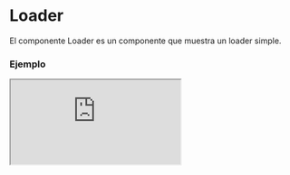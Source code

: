 
# Loader

El componente Loader es un componente que muestra un loader simple.

### Ejemplo

<Iframe src="https://fenextjs-component-storybook.vercel.app/iframe.html?args=&id=loader-loader--index&viewMode=story" />

### Importacion

Para importar el componente Loader, se puede hacer desde fenextjs o fenextjs-component

```tsx copy
import { Loader, LoaderProps } from "fenextjs/cjs/component/Loader";
```

o

```tsx copy
import { Loader, LoaderProps } from "fenextjs-component/cjs/Loader";
```

### Parametros

| Parametro       |   Tipo   | Requerido | Default | Descripcion                     |
| --------------- | :------: | :-------: | :-----: | :------------------------------ |
| classNameLoader | `string` |    No     |         | Clase personalizada del loader. |

### Storybook

Para ver el storybook del componente lo puede hacer con este [link](https://fenextjs-component-storybook.vercel.app/?path=/story/loader-loader--index)

### Usos

- Uso básico del componente Loader

```tsx copy
<Loader />
```
